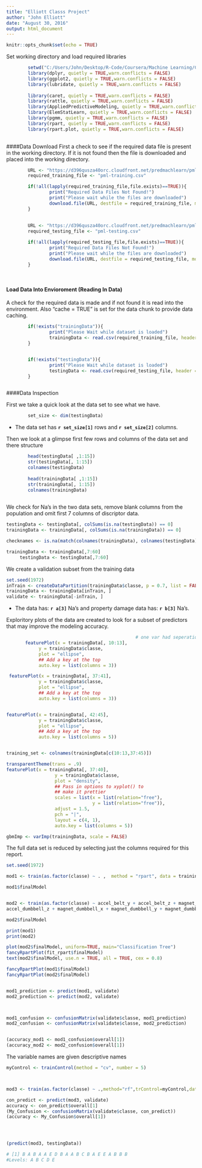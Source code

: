 ---
title: "Elliott Classs Project"
author: "John Elliott"
date: "August 30, 2016"
output: html_document
---

```{r setup, include=FALSE}
knitr::opts_chunk$set(echo = TRUE)
```

Set working directory and load required libraries
```{r load_packages, echo=TRUE}
        setwd("C:/Users/John/Desktop/R-Code/Coursera/Machine Learning/Class Project")
        library(dplyr, quietly = TRUE,warn.conflicts = FALSE)
        library(ggplot2, quietly = TRUE,warn.conflicts = FALSE)
        library(lubridate, quietly = TRUE,warn.conflicts = FALSE)
        
        library(caret, quietly = TRUE,warn.conflicts = FALSE)
        library(rattle, quietly = TRUE,warn.conflicts = FALSE)
        library(AppliedPredictiveModeling, quietly = TRUE,warn.conflicts = FALSE)
        library(ElemStatLearn, quietly = TRUE,warn.conflicts = FALSE)
        library(pgmm, quietly = TRUE,warn.conflicts = FALSE)
        library(rpart, quietly = TRUE,warn.conflicts = FALSE)
        library(rpart.plot, quietly = TRUE,warn.conflicts = FALSE)
        
```





####Data Download
First a check to see if the required data file is present in the working directory. If it is not found then the file is downloaded and placed into the working directory. 
```{r  download_data, echo=TRUE }
        
        URL <- "https://d396qusza40orc.cloudfront.net/predmachlearn/pml-training.csv"
        required_training_file <- "pml-training.csv"

        if(!all(lapply(required_training_file,file.exists)==TRUE)){ 
                print("Required Data Files Not Found!")
                print("Please wait while the files are downloaded")
                download.file(URL, destfile = required_training_file, mode="wb")
        }
        
        
        URL <- "https://d396qusza40orc.cloudfront.net/predmachlearn/pml-testing.csv"
        required_testing_file <- "pml-testing.csv"

        if(!all(lapply(required_testing_file,file.exists)==TRUE)){ 
                print("Required Data Files Not Found!")
                print("Please wait while the files are downloaded")
                download.file(URL, destfile = required_testing_file, mode="wb")
        }
        
        
```



#### Load Data Into Envioroment (Reading In Data)
A check for the required data is made and if not found it is read into the environment. 
Also "cache = TRUE" is set for the data chunk to provide data caching.
```{r load_data, echo=TRUE, cache=TRUE  }

        if(!exists("trainingData")){ 
                print("Please Wait while dataset is loaded")
                trainingData <- read.csv(required_training_file, header = TRUE, sep = "," ,dec = ".",na.strings = c("", NA) )
        }


        if(!exists("testingData")){ 
                print("Please Wait while dataset is loaded")
                testingData <- read.csv(required_testing_file, header = TRUE, sep = "," ,dec = ".", na.strings = c("", NA) )
        }



```


####Data Inspection

First we take a quick look at the data set to see what we have.
```{r get_set_size, echo=TRUE}
        set_size <- dim(testingData)
```
- The data set has **`r set_size[1]`** rows and **`r set_size[2]`** columns.

Then we look at a glimpse first few rows and columns of the data set and there structure

```{r get_set_info, echo=TRUE}
        head(testingData[ ,1:15])
        str(testingData[, 1:15])
        colnames(testingData)
        
        head(trainingData[ ,1:15])
        str(trainingData[, 1:15])
        colnames(trainingData)
         
```
 
We check for Na's in the two data sets, remove blank columns from the population and omit first 7 columns of discriptor data.
```{r check_NAs, echo=TRUE}

testingData <- testingData[, colSums(is.na(testingData)) == 0] 
trainingData <- trainingData[, colSums(is.na(trainingData)) == 0] 

checknames <- is.na(match(colnames(trainingData), colnames(testingData)))

trainingData <- trainingData[,7:60]
     testingData <- testingData[,7:60]   
```

We create a validation subset from the training data
```{r validation, echo=TRUE}
     
set.seed(1972) 
inTrain <- createDataPartition(trainingData$classe, p = 0.7, list = FALSE)
trainingData <- trainingData[inTrain, ]
validate <- trainingData[-inTrain, ]

```        
- The  data has: **`r a[3]`** Na's and property damage data has: **`r b[3]`** Na's.

Exploritory plots of the data are created to look for a subset of predictors that may improve the modeling accuracy.

```{r Plot_Data, echo=False}
                                                # one var had seperation
       featurePlot(x = trainingData[, 10:13], 
            y = trainingData$classe,
            plot = "ellipse",
            ## Add a key at the top
            auto.key = list(columns = 3))

 featurePlot(x = trainingData[, 37:41],
            y = trainingData$classe,
            plot = "ellipse",
            ## Add a key at the top
            auto.key = list(columns = 3))


featurePlot(x = trainingData[, 42:45],
            y = trainingData$classe,
            plot = "ellipse",
            ## Add a key at the top
            auto.key = list(columns = 5))


training_set <- colnames(trainingData[c(10:13,37:45)])

transparentTheme(trans = .9)
featurePlot(x = trainingData[, 37:40],
                  y = trainingData$classe,
                  plot = "density",
                  ## Pass in options to xyplot() to 
                  ## make it prettier
                  scales = list(x = list(relation="free"),
                                y = list(relation="free")),
                  adjust = 1.5,
                  pch = "|",
                  layout = c(4, 1),
                  auto.key = list(columns = 5))

gbmImp <- varImp(trainingData, scale = FALSE)

```







 
The full data set is reduced by selecting just the columns required for this report. 
```{r select_data, echo=TRUE  }

set.seed(1972)

mod1 <- train(as.factor(classe) ~ . ,  method = "rpart", data = trainingData)

mod1$finalModel


mod2 <- train(as.factor(classe) ~ accel_belt_y + accel_belt_z + magnet_belt_x + magnet_belt_y +    
accel_dumbbell_z + magnet_dumbbell_x + magnet_dumbbell_y + magnet_dumbbell_z + roll_forearm + pitch_forearm + yaw_forearm + total_accel_forearm + gyros_forearm_x , method = "rpart", data = trainingData)

mod2$finalModel

print(mod1)
print(mod2)

plot(mod2$finalModel, uniform=TRUE, main="Classification Tree")
fancyRpartPlot(fit_rpart$finalModel)
text(mod2$finalModel, use.n = TRUE, all = TRUE, cex = 0.8)

fancyRpartPlot(mod1$finalModel)
fancyRpartPlot(mod2$finalModel)


mod1_prediction <- predict(mod1, validate)
mod2_prediction <- predict(mod2, validate)



mod1_confusion <- confusionMatrix(validate$classe, mod1_prediction)
mod2_confusion <- confusionMatrix(validate$classe, mod2_prediction)


(accuracy_mod1 <- mod1_confusion$overall[1])
(accuracy_mod2 <- mod2_confusion$overall[1])


```

The variable names are given descriptive names 
```{r clean_Names, echo=TRUE }
        

myControl <- trainControl(method = "cv", number = 5)



mod3 <- train(as.factor(classe) ~ .,method="rf",trControl=myControl,data=trainingData)

con_predict <- predict(mod3, validate)
accuracy <- con_predict$overall[1]
(My_Confusion <- confusionMatrix(validate$classe, con_predict))
(accuracy <- My_Confusion$overall[1])




(predict(mod3, testingData))

# [1] B A B A A E D B A A B C B A E E A B B B
#Levels: A B C D E


  
```